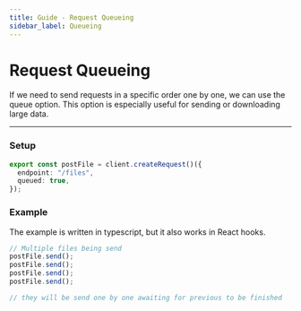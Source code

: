 ```yaml
---
title: Guide - Request Queueing
sidebar_label: Queueing
---
```


# Request Queueing

If we need to send requests in a specific order one by one, we can use the queue option. This option is especially
useful for sending or downloading large data.

---

### Setup

```ts
export const postFile = client.createRequest()({
  endpoint: "/files",
  queued: true,
});
```

### Example

The example is written in typescript, but it also works in React hooks.

```ts
// Multiple files being send
postFile.send();
postFile.send();
postFile.send();
postFile.send();

// they will be send one by one awaiting for previous to be finished
```

